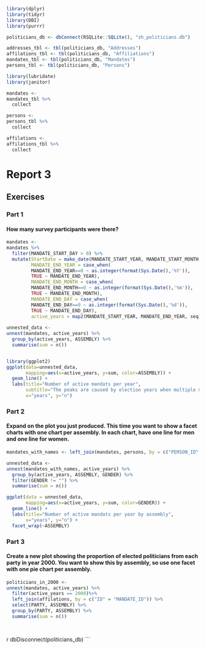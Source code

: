 ```r
library(dplyr)
library(tidyr)
library(DBI)
library(purrr)

politicians_db <- dbConnect(RSQLite::SQLite(), "zh_politicians.db")

addresses_tbl <- tbl(politicians_db, "Addresses")
affilations_tbl <- tbl(politicians_db, "Affiliations")
mandates_tbl <- tbl(politicians_db, "Mandates")
persons_tbl <- tbl(politicians_db, "Persons")

library(lubridate)
library(janitor)

mandates <-
mandates_tbl %>%
  collect

persons <- 
persons_tbl %>%
  collect 

affilations <-
affilations_tbl %>%
  collect

```

# Report 3
## Exercises
### Part 1
#### How many survey participants were there?
```r

mandates <-
mandates %>%
  filter(MANDATE_START_DAY > 0) %>%
  mutate(StartDate = make_date(MANDATE_START_YEAR, MANDATE_START_MONTH, MANDATE_START_DAY),
         MANDATE_END_YEAR = case_when(
         MANDATE_END_YEAR==0 ~ as.integer(format(Sys.Date(),'%Y')),
         TRUE ~ MANDATE_END_YEAR),
         MANDATE_END_MONTH = case_when(
         MANDATE_END_MONTH==0 ~ as.integer(format(Sys.Date(),'%m')),
         TRUE ~ MANDATE_END_MONTH),
         MANDATE_END_DAY = case_when(
         MANDATE_END_DAY==0 ~ as.integer(format(Sys.Date(),'%d')),
         TRUE ~ MANDATE_END_DAY),
         active_years = map2(MANDATE_START_YEAR, MANDATE_END_YEAR, seq)) 
  
unnested_data <-
unnest(mandates, active_years) %>%
  group_by(active_years, ASSEMBLY) %>%
  summarise(sum = n())


library(ggplot2)
ggplot(data=unnested_data, 
       mapping=aes(x=active_years, y=sum, color=ASSEMBLY)) + 
  geom_line() + 
  labs(title="Number of active mandats per year",
       subtitle="The peaks are caused by election years when multiple mandates were active for the same seat",
       x="years", y="n") 
```


### Part 2
#### Expand on the plot you just produced. This time you want to show a facet charts with one chart per assembly. In each chart, have one line for men and one line for women.

```r

mandates_with_names <- left_join(mandates, persons, by = c("PERSON_ID" = "ID"))

unnested_data <-
unnest(mandates_with_names, active_years) %>%
  group_by(active_years, ASSEMBLY, GENDER) %>%
  filter(GENDER != "") %>%
  summarise(sum = n())

ggplot(data = unnested_data, 
       mapping=aes(x=active_years, y=sum, color=GENDER)) + 
  geom_line() + 
  labs(title="Number of active mandats per year by assembly",
       x="years", y="n") +
  facet_wrap(~ASSEMBLY)

```


### Part 3
#### Create a new plot showing the proportion of elected politicians from each party in year 2000. You want to show this by assembly, so use one facet with one pie chart per assembly.

```r

politicians_in_2000 <-
unnest(mandates, active_years) %>%
  filter(active_years == 2000)%>%
  left_join(affilations, by = c("ID" = "MANDATE_ID")) %>%
  select(PARTY, ASSEMBLY) %>%
  group_by(PARTY, ASSEMBLY) %>%
  summarise(sum = n())

 

```

{r include=FALSE}
dbDisconnect(politicians_db)
```
